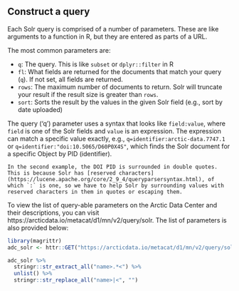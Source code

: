 ## Construct a query

Each Solr query is comprised of a number of parameters. These are like arguments to a function in R, but they are entered as parts of a URL.

The most common parameters are:

- `q`: The query. This is like `subset` or `dplyr::filter` in R
- `fl`: What fields are returned for the documents that match your query (`q`). If not set, all fields are returned.
- `rows`: The maximum number of documents to return. Solr will truncate your result if the result size is greater than `rows`.
- `sort`: Sorts the result by the values in the given Solr field (e.g., sort by date uploaded)

The query ('q') parameter uses a syntax that looks like `field:value`, where `field` is one of the Solr fields and `value` is an expression. The expression can match a specific value exactly, e.g., `q=identifier:arctic-data.7747.1` or `q=identifier:"doi:10.5065/D60P0X4S"`, which finds the Solr document for a specific Object by PID (identifier).


```block
In the second example, the DOI PID is surrounded in double quotes. This is because Solr has [reserved characters](https://lucene.apache.org/core/2_9_4/queryparsersyntax.html), of which `:` is one, so we have to help Solr by surrounding values with reserved characters in them in quotes or escaping them.
```


To view the list of query-able parameters on the Arctic Data Center and their descriptions, you can visit https://arcticdata.io/metacat/d1/mn/v2/query/solr. The list of parameters is also provided below:

```r
library(magrittr)
adc_solr <- httr::GET("https://arcticdata.io/metacat/d1/mn/v2/query/solr")

adc_solr %>% 
  stringr::str_extract_all("name>.*<") %>% 
  unlist() %>% 
  stringr::str_replace_all("name>|<", "")
```
